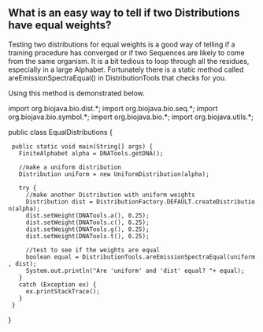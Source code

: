 == What is an easy way to tell if two Distributions have equal weights? ==

Testing two distributions for equal weights is a good way of telling if a training procedure has converged or if two Sequences are likely to come from the same organism. It is a bit tedious to loop through all the residues, especially in a large Alphabet. Fortunately there is a static method called areEmissionSpectraEqual() in DistributionTools that checks for you.

Using this method is demonstrated below.

<java>
import org.biojava.bio.dist.*;
import org.biojava.bio.seq.*;
import org.biojava.bio.symbol.*;
import org.biojava.bio.*;
import org.biojava.utils.*;

public class EqualDistributions {
  public static void main(String[] args) {
    FiniteAlphabet alpha = DNATools.getDNA();

    //make a uniform distribution
    Distribution uniform = new UniformDistribution(alpha);

    try {
      //make another Distribution with uniform weights
      Distribution dist = DistributionFactory.DEFAULT.createDistribution(alpha);
      dist.setWeight(DNATools.a(), 0.25);
      dist.setWeight(DNATools.c(), 0.25);
      dist.setWeight(DNATools.g(), 0.25);
      dist.setWeight(DNATools.t(), 0.25);

      //test to see if the weights are equal
      boolean equal = DistributionTools.areEmissionSpectraEqual(uniform, dist);
      System.out.println("Are 'uniform' and 'dist' equal? "+ equal);
    }
    catch (Exception ex) {
      ex.printStackTrace();
    }
  }
}
</java>